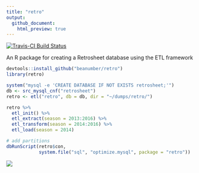 ```yaml
---
title: "retro"
output:
  github_document:
    html_preview: true
---
```


[![Travis-CI Build Status](https://travis-ci.org/beanumber/retro.svg?branch=master)](https://travis-ci.org/beanumber/retro)

An R package for creating a Retrosheet database using the ETL framework

```r
devtools::install_github("beanumber/retro")
library(retro)
```

```r
system("mysql -e 'CREATE DATABASE IF NOT EXISTS retrosheet;'")
db <- src_mysql_cnf("retrosheet")
retro <- etl("retro", db = db, dir = "~/dumps/retro/")

retro %>%
  etl_init() %>%
  etl_extract(season = 2013:2016) %>%
  etl_transform(season = 2014:2016) %>%
  etl_load(season = 2014)

# add partitions
dbRunScript(retro$con, 
            system.file("sql", "optimize.mysql", package = "retro"))
```

![](http://www.retrosheet.org/hitloc.jpg)
